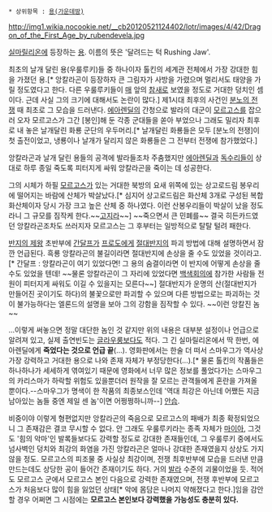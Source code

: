  * 상위항목 : [[용(가운데땅)]]
http://img1.wikia.nocookie.net/__cb20120521124402/lotr/images/4/42/Dragon_of_the_First_Age_by_rubendevela.jpg
{{{+2 '''Ancalagon The Black''' }}}
{{{+1 '''흑룡 앙칼라곤''' }}}

[[실마릴리온]]에 등장하는 [[용(반지의 제왕)|용]]. 이름의 뜻은 '달려드는 턱 Rushing Jaw'.

최초의 날개 달린 용(우룰루키)들 중 하나이자 톨킨의 세계관 전체에서 가장 강대한 힘을 가졌던 용.[* 앙칼라곤이 등장하자 큰 그림자가 사방을 가렸으며 멀리서도 태양을 가릴 정도였다고 한다. 다른 우룰루키들이 [[매]] 앞의 [[참새]]로 보였을 정도로 거대한 덩치인 셈이다. 근데 사실 그의 크기에 대해서도 논란이 많다.] 제1시대 최후의 사건인 [[분노의 전쟁]] 때 최초로 그 모습을 드러낸다. [[에아렌딜]]의 간청으로 발라의 대군이 [[모르고스]]를 잡으러 오자 모르고스가 그간 [봉인]해 둔 각종 군대들을 쏟아 부었으나 그래도 밀리자 최후로 내 놓은 날개달린 화룡 군단의 우두머리.[* 날개달린 화룡들은 모두 [분노의 전쟁]이 첫 출전이었고, 냉룡이나 날개가 달리지 않은 화룡들은 그 전부터 전쟁에 참가했었다.] 

앙칼라곤과 날개 달린 용들의 공격에 발라들조차 주춤했지만 [[에아렌딜]]과 [[독수리(가운데땅)|독수리]]들이 상대로 하루 종일 죽도록 피터지게 싸워 앙칼라곤을 죽이는 데 성공한다.

그의 시체가 하필 [[모르고스]]가 있는 거대한 북방의 요새 위쪽에 있는 상고로드림 봉우리에 떨어지는 바람에 산체가 박살났다.[* 심지어 상고로드림은 화산체 3개로 구성된 복합화산체이자 당시 가장 크고 높은 산체 중 하나였다. 이런 산봉우리들이 박살이 났을 정도라니 그 규모를 짐작케 한다.~~[[고지라]]~~] ~~죽으면서 큰 민폐를~~ 결국 히든카드였던 앙칼라곤조차도 쓰러지자 모르고스는 그 후부터는 일방적으로 탈탈 털려 패한다.

[[반지의 제왕]] 초반부에 [[간달프]]가 [[골목쟁이네 프로도|프로도]]에게 [[절대반지]]의 파괴 방법에 대해 설명하면서 잠깐 언급된다. 흑룡 앙칼라곤의 불길이라면 절대반지에 손상을 줄 수도 있었을 것이라고.[* 간달프 : 앙칼라곤이 여기 있었다면! 그 용의 숨결이라면 이 반지에 어떻게 손상을 줄 수도 있었을 텐데! ~~물론 앙칼라곤이 그 자리에 있었다면 [[백색회의]]에 참가한 사람들 전원이 피터지게 싸워도 이길 수 있을지는 모른다~~] 절대반지가 운명의 산(절대반지가 만들어진 곳이기도 하다)의 불꽃으로만 파괴할 수 있으며 다른 방법으로는 파괴하는 것이 불가능하다는 엘론드의 설명을 보아 그의 강함을 짐작할 수 있다. ~~이런 앙칼진 놈~~

...이렇게 써놓으면 정말 대단한 놈인 것 같지만 위의 내용은 대부분 설정이나 언급으로 알려져 있고, 실제 출연빈도는 [[글라우룽]]보다도 적다. 그 긴 실마릴리온에서 딱 한번, 에아렌딜에게 '''죽었다는 것으로 언급 끝'''(…). 영화판에서는 한술 더 떠서 스마우그가 역사상 가장 강력하고 거대한 용으로 나와 존재 자체가 부정당한다(…).[* 물론 톨킨의 작품들은 하나하나가 세세하게 엮여있기 때문에 영화에서 너무 많은 정보를 풀었다가는 스마우그의 카리스마가 하락할 위험도 있을뿐더러 원작을 잘 모르는 관객들에게 혼란을 가져올 뿐이다.--스마우그가 명색이 한 작품의 최종보스인데 '역대 최강은 아닌데 어쨌든 지금 남아있는 놈들 중엔 제일 센 놈'이면 어쩡쩡하니까--] [[안습]].

비중이야 이렇게 형편없지만 앙칼라곤의 죽음으로 모르고스의 패배가 최종 확정되었으니 그 존재감은 결코 무시할 수 없다. 안 그래도 우룰루키라는 종족 자체가 [[마이아]], 그것도 '힘의 악마'인 발록들보다도 강력할 정도로 강대한 존재들인데, 그 우룰루키 중에서도 넘사벽인 덩치와 최강의 화염을 가진 앙칼라곤은 얼마나 강대한 존재였을지 상상도 가지 않을 정도. 모르고스의 피조물 중 사실상 최강이며, 전쟁 최후반부에 모습을 드러낸 만큼 만드는데도 상당한 공이 들어간 존재이기도 하다. 거의 [[발라]] 수준의 괴물이었을 듯. 적어도 모르고스 군에서 모르고스 본인 다음으로 강력한 존재였으며, 전쟁 후반부에 모르고스가 처음보다 많이 힘을 잃었던 상태[* 악에 몸담은 나머지 약해졌다고 한다.]임을 감안할 경우 어쩌면 그 시점에는 '''모르고스 본인보다 강력했을 가능성도 충분히 있다.'''
